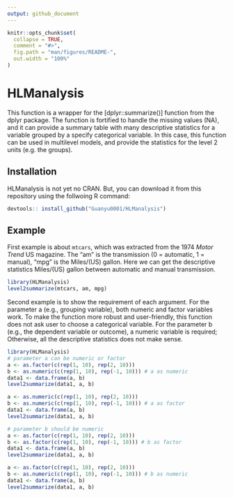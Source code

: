 ```yaml
---
output: github_document
---
```


<!-- README.md is generated from README.Rmd. Please edit that file -->

```r
knitr::opts_chunk$set(
  collapse = TRUE,
  comment = "#>",
  fig.path = "man/figures/README-",
  out.width = "100%"
)
```

# HLManalysis

<!-- badges: start -->
<!-- badges: end -->

This function is a wrapper for the [dplyr::summarize()] function from the dplyr package. The function is fortified to handle the missing values (NA), and it can provide a summary table with many descriptive statistics for a variable grouped by a specify categorical variable. In this case, this function can be used in multilevel models, and provide the statistics for the level 2 units (e.g. the groups).



## Installation

HLManalysis is not yet no CRAN. But, you can download it from this repository using the follwoing R command:


``` r
devtools:: install_github("Guanyu0001/HLManalysis")
```

## Example

First example is about `mtcars`, which was extracted from the 1974 *Motor Trend* US magazine. The "am" is the transmission (0 = automatic, 1 = manual), "mpg" is the Miles/(US) gallon. Here we can get the descriptive statistics Miles/(US) gallon between automatic and manual transmission. 

```r
library(HLManalysis)
level2summarize(mtcars, am, mpg)
```

Second example is to show the requirement of each argument. For the parameter a (e.g., grouping variable), both numeric and factor variables work. To make the function more robust and user-friendly, this function does not ask user to choose a categorical variable. For the parameter b (e.g., the dependent variable or outcome), a numeric variable is required; Otherwise, all the descriptive statistics does not make sense.

```r
library(HLManalysis)
# parameter a can be numeric or factor
a <- as.factor(c(rep(1, 10), rep(2, 10)))
b <- as.numeric(c(rep(1, 10), rep(-1, 10))) # a as numeric
data1 <- data.frame(a, b)
level2summarize(data1, a, b)

a <- as.numeric(c(rep(1, 10), rep(2, 10)))
b <- as.numeric(c(rep(1, 10), rep(-1, 10))) # a as factor
data1 <- data.frame(a, b)
level2summarize(data1, a, b)

# parameter b should be numeric
a <- as.factor(c(rep(1, 10), rep(2, 10)))
b <- as.factor(c(rep(1, 10), rep(-1, 10))) # b as factor
data1 <- data.frame(a, b)
level2summarize(data1, a, b)

a <- as.factor(c(rep(1, 10), rep(2, 10)))
b <- as.numeric(c(rep(1, 10), rep(-1, 10))) # b as numeric
data1 <- data.frame(a, b)
level2summarize(data1, a, b)
```




